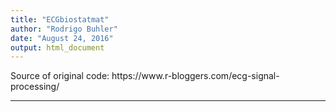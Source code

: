 ```yaml
---
title: "ECGbiostatmat"
author: "Rodrigo Buhler"
date: "August 24, 2016"
output: html_document
---
```

Source of original code: https://www.r-bloggers.com/ecg-signal-processing/

---